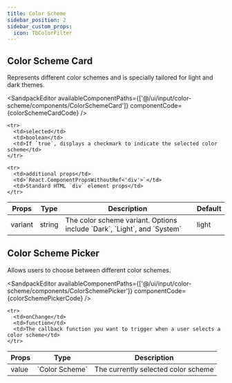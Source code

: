```yaml
---
title: Color Scheme
sidebar_position: 2
sidebar_custom_props:
  icon: TbColorFilter
---
```




## Color Scheme Card

Represents different color schemes and is specially tailored for light and dark themes. 

<Tabs>
<TabItem value="usage" label="Usage" default>

<SandpackEditor
  availableComponentPaths={['@/ui/input/color-scheme/components/ColorSchemeCard']}
  componentCode={colorSchemeCardCode} 
/>

</TabItem>

<TabItem value="props" label="Props">

<table>
  <thead>
    <tr>
      <th>Props</th>
      <th>Type</th>
      <th>Description</th>
      <th>Default</th>
    </tr>
  </thead>

  <tbody>
    <tr>
      <td>variant</td>
      <td>string</td>
      <td>The color scheme variant. Options include `Dark`, `Light`, and `System`</td>
      <td>light</td>
    </tr>

    <tr>
      <td>selected</td>
      <td>boolean</td>
      <td>If `true`, displays a checkmark to indicate the selected color scheme</td>
    </tr>

    <tr>
      <td>additional props</td>
      <td>`React.ComponentPropsWithoutRef<'div'>`</td>
      <td>Standard HTML `div` element props</td>
    </tr>

  </tbody>
</table>

</TabItem>

</Tabs>

## Color Scheme Picker 

Allows users to choose between different color schemes.

<Tabs>
<TabItem value="usage" label="Usage" default>

<SandpackEditor
  availableComponentPaths={['@/ui/input/color-scheme/components/ColorSchemePicker']}
  componentCode={colorSchemePickerCode} 
/>

</TabItem>

<TabItem value="props" label="Props">

<table>
  <thead>
    <tr>
      <th>Props</th>
      <th>Type</th>
      <th>Description</th>
    </tr>
  </thead>

  <tbody>
    <tr>
      <td>value</td>
      <td>`Color Scheme`</td>
      <td>The currently selected color scheme</td>
    </tr>

    <tr>
      <td>onChange</td>
      <td>function</td>
      <td>The callback function you want to trigger when a user selects a color scheme</td>
    </tr>

  </tbody>
</table>

</TabItem>

</Tabs>